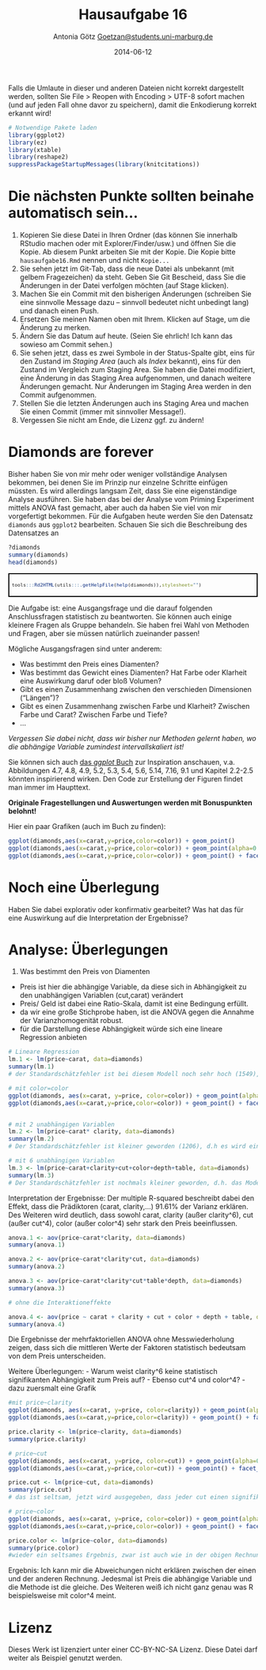 % Hausaufgabe 16
% Antonia Götz <Goetzan@students.uni-marburg.de>
% 2014-06-12

Falls die Umlaute in dieser und anderen Dateien nicht korrekt dargestellt werden, sollten Sie File > Reopen with Encoding > UTF-8 sofort machen (und auf jeden Fall ohne davor zu speichern), damit die Enkodierung korrekt erkannt wird! 

```r
# Notwendige Pakete laden
library(ggplot2)
library(ez)
library(xtable)
library(reshape2)
suppressPackageStartupMessages(library(knitcitations))
```

# Die nächsten Punkte sollten beinahe automatisch sein...
1. Kopieren Sie diese Datei in Ihren Ordner (das können Sie innerhalb RStudio machen oder mit Explorer/Finder/usw.) und öffnen Sie die Kopie. Ab diesem Punkt arbeiten Sie mit der Kopie. Die Kopie bitte `hausaufgabe16.Rmd` nennen und nicht `Kopie...`
2. Sie sehen jetzt im Git-Tab, dass die neue Datei als unbekannt (mit gelbem Fragezeichen) da steht. Geben Sie Git Bescheid, dass Sie die Änderungen in der Datei verfolgen möchten (auf Stage klicken).
3. Machen Sie ein Commit mit den bisherigen Änderungen (schreiben Sie eine sinnvolle Message dazu -- sinnvoll bedeutet nicht unbedingt lang) und danach einen Push.
4. Ersetzen Sie meinen Namen oben mit Ihrem. Klicken auf Stage, um die Änderung zu merken.
5. Ändern Sie das Datum auf heute. (Seien Sie ehrlich! Ich kann das sowieso am Commit sehen.)
6. Sie sehen jetzt, dass es zwei Symbole in der Status-Spalte gibt, eins für den Zustand im *Staging Area* (auch als *Index* bekannt), eins für den Zustand im Vergleich zum Staging Area. Sie haben die Datei modifiziert, eine Änderung in das Staging Area aufgenommen, und danach weitere Änderungen gemacht. Nur Änderungen im Staging Area werden in den Commit aufgenommen.
7. Stellen Sie die letzten Änderungen auch ins Staging Area und machen Sie einen Commit (immer mit sinnvoller Message!).
8. Vergessen Sie nicht am Ende, die Lizenz ggf. zu ändern!

# Diamonds are forever 
Bisher haben Sie von mir mehr oder weniger vollständige Analysen bekommen, bei denen Sie im Prinzip nur einzelne Schritte einfügen müssten. Es wird allerdings langsam Zeit, dass Sie eine eigenständige Analyse ausführen. Sie haben das bei der Analyse vom Priming Experiment mittels ANOVA fast gemacht, aber auch da haben Sie viel von mir vorgefertigt bekommen. Für die Aufgaben heute werden Sie den Datensatz `diamonds` aus `ggplot2` bearbeiten. Schauen Sie sich die Beschreibung des Datensatzes an

```r
?diamonds
summary(diamonds)
head(diamonds)
```
<div style="border: 2px solid black; padding: 5px; font-size: 80%;">
```r
tools:::Rd2HTML(utils:::.getHelpFile(help(diamonds)),stylesheet="")
```
</div>

Die Aufgabe ist: eine Ausgangsfrage und die darauf folgenden Anschlussfragen statistisch zu beantworten. Sie können auch einige kleinere Fragen als Gruppe behandeln. Sie haben frei Wahl von Methoden und Fragen, aber sie müssen natürlich zueinander passen!

Mögliche Ausgangsfragen sind unter anderem:

* Was bestimmt den Preis eines Diamenten?
* Was bestimmt das Gewicht eines Diamenten? Hat Farbe oder Klarheit eine Auswirkung daruf oder bloß Volumen?
* Gibt es einen Zusammenhang zwischen den verschieden Dimensionen ("Längen")? 
* Gibt es einen Zusammenhang zwischen Farbe und Klarheit? Zwischen Farbe und Carat? Zwischen Farbe und Tiefe?
* ...

*Vergessen Sie dabei nicht, dass wir bisher nur Methoden gelernt haben, wo die abhängige Variable zumindest intervallskaliert ist!*

Sie können sich auch [das *ggplot* Buch](http://dx.doi.org/10.1007/978-0-387-98141-3) zur Inspiration anschauen, v.a. Abbildungen 4.7, 4.8, 4.9, 5.2, 5.3, 5.4, 5.6, 5.14, 7.16, 9.1  und Kapitel 2.2-2.5 könnten inspirierend wirken. Den Code zur Erstellung der Figuren findet man immer im Haupttext.

**Originale Fragestellungen und Auswertungen werden mit Bonuspunkten belohnt!** 

Hier ein paar Grafiken (auch im Buch zu finden):
```r
ggplot(diamonds,aes(x=carat,y=price,color=color)) + geom_point()
ggplot(diamonds,aes(x=carat,y=price,color=color)) + geom_point(alpha=0.3)
ggplot(diamonds,aes(x=carat,y=price,color=color)) + geom_point() + facet_wrap(~color)
```

# Noch eine Überlegung
Haben Sie dabei explorativ oder konfirmativ gearbeitet? Was hat das für eine Auswirkung auf die Interpretation der Ergebnisse?


# Analyse: Überlegungen
1. Was bestimmt den Preis von Diamenten
- Preis ist hier die abhängige Variable, da diese sich in Abhängigkeit zu den unabhängigen Variablen (cut,carat) verändert
- Preis/ Geld ist dabei eine Ratio-Skala, damit ist eine Bedingung erfüllt.
- da wir eine große Stichprobe haben, ist die ANOVA gegen die Annahme der Varianzhomogenität robust.
- für die Darstellung diese Abhängigkeit würde sich eine lineare Regression anbieten


```{r]}
# Lineare Regression
lm.1 <- lm(price~carat, data=diamonds)
summary(lm.1)
# der Standardschätzfehler ist bei diesem Modell noch sehr hoch (1549), daher passt das Modell noch nicht sehr gut (es wird noch nicht genügend durch das Modell erklärt)

# mit color=color
ggplot(diamonds, aes(x=carat, y=price, color=color)) + geom_point(alpha=0.3) + geom_smooth(method="lm")
ggplot(diamonds,aes(x=carat,y=price,color=color)) + geom_point() + facet_wrap(~color) + geom_smooth(method="lm")


# mit 2 unabhängigen Variablen
lm.2 <- lm(price~carat* clarity, data=diamonds)
summary(lm.2)
# Der Standardschätzfehler ist kleiner geworden (1206), d.h es wird ein bisschen mehr in diesem Modell erklärt

# mit 6 unabhängigen Variablen
lm.3 <- lm(price~carat+clarity+cut+color+depth+table, data=diamonds)
summary(lm.3)
# Der Standardschätzfehler ist nochmals kleiner geworden, d.h. das Modell passt noch besser zu den Daten, erklärt aber immer noch nicht alles.
```
Interpretation der Ergebnisse: 
Der multiple R-squared beschreibt dabei den Effekt, dass die Prädiktoren (carat, clarity,...) 91.61% der Varianz erklären. Des Weiteren wird deutlich, dass sowohl carat, clarity (außer clarity^6), cut (außer cut^4), color (außer color^4) sehr stark den Preis beeinflussen.


```r
anova.1 <- aov(price~carat*clarity, data=diamonds)
summary(anova.1)

anova.2 <- aov(price~carat*clarity*cut, data=diamonds)
summary(anova.2)

anova.3 <- aov(price~carat*clarity*cut*table*depth, data=diamonds)
summary(anova.3)

# ohne die Interaktioneffekte

anova.4 <- aov(price ~ carat + clarity + cut + color + depth + table, data=diamonds)
summary(anova.4)

```

Die Ergebnisse der mehrfaktoriellen ANOVA ohne Messwiederholung zeigen, dass sich die mittleren Werte der Faktoren statistisch bedeutsam von dem Preis unterscheiden.

Weitere Überlegungen:
- Warum weist clarity^6 keine statistisch signifikanten Abhängigkeit zum Preis auf?
- Ebenso cut^4 und color^4?
- dazu zuersmalt eine Grafik

```r
#mit price~clarity
ggplot(diamonds, aes(x=carat, y=price, color=clarity)) + geom_point(alpha=0.3) + geom_smooth(method="lm")
ggplot(diamonds,aes(x=carat,y=price,color=clarity)) + geom_point() + facet_wrap(~clarity) + geom_smooth(method="lm")

price.clarity <- lm(price~clarity, data=diamonds)
summary(price.clarity)

# price~cut
ggplot(diamonds, aes(x=carat, y=price, color=cut)) + geom_point(alpha=0.3) + geom_smooth(method="lm")
ggplot(diamonds,aes(x=carat,y=price,color=cut)) + geom_point() + facet_wrap(~cut) + geom_smooth(method="lm")

price.cut <- lm(price~cut, data=diamonds)
summary(price.cut)
# das ist seltsam, jetzt wird ausgegeben, dass jeder cut einen signifikaten Einfluss auf den Preis hat. Bei diese Analyse (summary(lm(price~carat+clarity+cut+color+depth+table, data=diamonds))) ist herausgekommen, dass cut^4 keinen signifikaten Einfluss auf den Preis hat. Wo liegt der Fehler?

# price~color
ggplot(diamonds, aes(x=carat, y=price, color=color)) + geom_point(alpha=0.3) + geom_smooth(method="lm")
ggplot(diamonds,aes(x=carat,y=price,color=color)) + geom_point() + facet_wrap(~color) + geom_smooth(method="lm")

price.color <- lm(price~color, data=diamonds)
summary(price.color)
#wieder ein seltsames Ergebnis, zwar ist auch wie in der obigen Rechnung color^4 nicht signifikant, aber beeinflusst ebenfalls color^6 nicht den Preis nicht in dem Maße wie es die anderen tun...
```
Ergebnis: Ich kann mir die Abweichungen nicht erklären zwischen der einen und der anderen Rechnung. Jedesmal ist Preis die abhängige Variable und die Methode ist die gleiche. Des Weiteren weiß ich nicht ganz genau was R beispielsweise mit color^4 meint.

# Lizenz
Dieses Werk ist lizenziert unter einer CC-BY-NC-SA Lizenz.
Diese Datei darf weiter als Beispiel genutzt werden.
